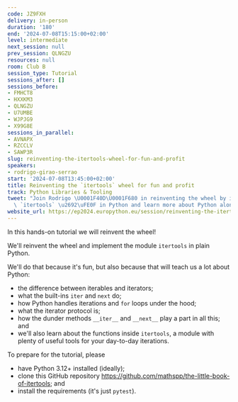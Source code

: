 ```yaml
---
code: JZ9FXH
delivery: in-person
duration: '180'
end: '2024-07-08T15:15:00+02:00'
level: intermediate
next_session: null
prev_session: QLNGZU
resources: null
room: Club B
session_type: Tutorial
sessions_after: []
sessions_before:
- FMHCT8
- HXXKM3
- QLNGZU
- U7UMBE
- WJPJG9
- X99G8E
sessions_in_parallel:
- AVNAPX
- RZCCLV
- SAWP3R
slug: reinventing-the-itertools-wheel-for-fun-and-profit
speakers:
- rodrigo-girao-serrao
start: '2024-07-08T13:45:00+02:00'
title: Reinventing the `itertools` wheel for fun and profit
track: Python Libraries & Tooling
tweet: "Join Rodrigo \U0001F40D\U0001F680 in reinventing the wheel by implementing\
  \ `itertools` \u2692\uFE0F in Python and learn more about Python along the way!"
website_url: https://ep2024.europython.eu/session/reinventing-the-itertools-wheel-for-fun-and-profit
---
```


In this hands-on tutorial we will reinvent the wheel!

We'll reinvent the wheel and implement the module `itertools` in plain Python.

We'll do that because it's fun, but also because that will teach us a lot about Python:

 - the difference between iterables and iterators;
 - what the built-ins `iter` and `next` do;
 - how Python handles iterations and `for` loops under the hood;
 - what the iterator protocol is;
 - how the dunder methods `__iter__` and `__next__` play a part in all this; and
 - we'll also learn about the functions inside `itertools`, a module with plenty of useful tools for your day-to-day iterations.

To prepare for the tutorial, please
 - have Python 3.12+ installed (ideally);
 - clone this GitHub repository https://github.com/mathspp/the-little-book-of-itertools; and
 - install the requirements (it's just `pytest`).
